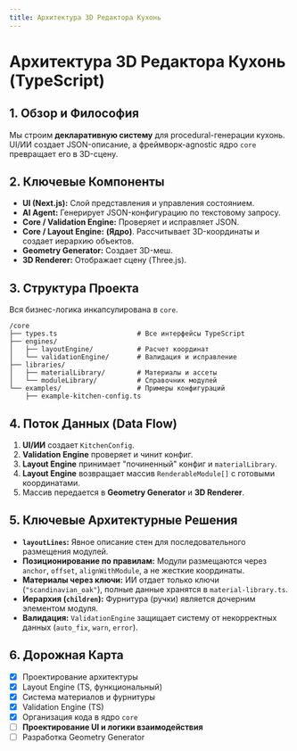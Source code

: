 ```yaml
---
title: Архитектура 3D Редактора Кухонь
---
```


# Архитектура 3D Редактора Кухонь (TypeScript)

## 1. Обзор и Философия

Мы строим **декларативную систему** для procedural-генерации кухонь. UI/ИИ создает JSON-описание, а фреймворк-agnostic ядро `core` превращает его в 3D-сцену.

## 2. Ключевые Компоненты

*   **UI (Next.js):** Слой представления и управления состоянием.
*   **AI Agent:** Генерирует JSON-конфигурацию по текстовому запросу.
*   **Core / Validation Engine:** Проверяет и исправляет JSON.
*   **Core / Layout Engine:** **(Ядро)**. Рассчитывает 3D-координаты и создает иерархию объектов.
*   **Geometry Generator:** Создает 3D-меш.
*   **3D Renderer:** Отображает сцену (Three.js).

## 3. Структура Проекта

Вся бизнес-логика инкапсулирована в `core`.
```
/core
├── types.ts                    # Все интерфейсы TypeScript
├── engines/
│   ├── layoutEngine/           # Расчет координат
│   └── validationEngine/       # Валидация и исправление
├── libraries/
│   ├── materialLibrary/        # Материалы и ассеты
│   └── moduleLibrary/          # Справочник модулей
└── examples/                   # Примеры конфигураций
    ├── example-kitchen-config.ts 
```

## 4. Поток Данных (Data Flow)

1.  **UI/ИИ** создает `KitchenConfig`.
2.  **Validation Engine** проверяет и чинит конфиг.
3.  **Layout Engine** принимает "починенный" конфиг и `materialLibrary`.
4.  **Layout Engine** возвращает массив `RenderableModule[]` с готовыми координатами.
5.  Массив передается в **Geometry Generator** и **3D Renderer**.

## 5. Ключевые Архитектурные Решения

*   **`layoutLines`:** Явное описание стен для последовательного размещения модулей.
*   **Позиционирование по правилам:** Модули размещаются через `anchor`, `offset`, `alignWithModule`, а не жесткие координаты.
*   **Материалы через ключи:** ИИ отдает только ключи (`"scandinavian_oak"`), полные данные хранятся в `material-library.ts`.
*   **Иерархия (`children`):** Фурнитура (ручки) является дочерним элементом модуля.
*   **Валидация:** `ValidationEngine` защищает систему от некорректных данных (`auto_fix`, `warn`, `error`).

## 6. Дорожная Карта

- [x] Проектирование архитектуры
- [x] Layout Engine (TS, функциональный)
- [x] Система материалов и фурнитуры
- [x] Validation Engine (TS)
- [x] Организация кода в ядро `core`
- [ ] **Проектирование UI и логики взаимодействия**
- [ ] Разработка Geometry Generator